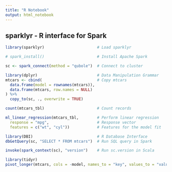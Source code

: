 ```yaml
---
title: "R Notebook"
output: html_notebook
---
```


## sparklyr - R interface for Spark

```r
library(sparklyr)                       # Load sparklyr
```

```r
# spark_install()                       # Install Apache Spark
```

```r
sc <- spark_connect(method = "qubole")  # Connect to cluster
```

```r
library(dplyr)                          # Data Manipulation Grammar
mtcars <- cbind(                        # Copy mtcars
  data.frame(model = rownames(mtcars)),
  data.frame(mtcars, row.names = NULL)
) %>%
  copy_to(sc, ., overwrite = TRUE)
```

```r
count(mtcars_tbl)                       # Count records
```

```r
ml_linear_regression(mtcars_tbl,        # Perform linear regression
  response = "mpg",                     # Response vector
  features = c("wt", "cyl"))            # Features for the model fit
```

```r
library(DBI)                            # R Database Interface
dbGetQuery(sc, "SELECT * FROM mtcars")  # Run SQL query in Spark
```

```r
invoke(spark_context(sc), "version")    # Run sc.version in Scala
```

```r
library(tidyr)
pivot_longer(mtcars, cols = -model, names_to = "key", values_to = "value")
```
